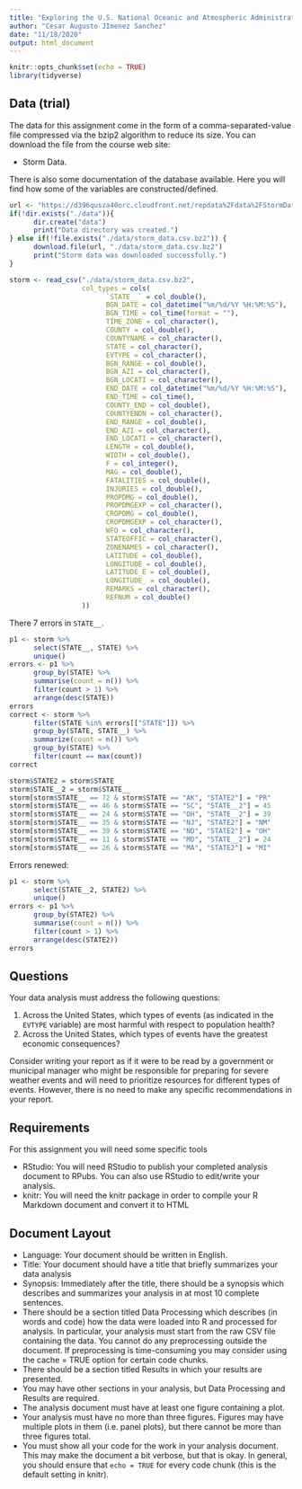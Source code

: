 ```yaml
---
title: "Exploring the U.S. National Oceanic and Atmospheric Administrations' (NOAA) storm database"
author: "Cesar Augusto JImenez Sanchez"
date: "11/18/2020"
output: html_document
---
```


```r
knitr::opts_chunk$set(echo = TRUE)
library(tidyverse)
```

## Data (trial)

The data for this assignment come in the form of a comma-separated-value file compressed via the bzip2 algorithm to reduce its size. You can download the file from the course web site:

- Storm Data.

There is also some documentation of the database available. Here you will find how some of the variables are constructed/defined.

```r
url <- "https://d396qusza40orc.cloudfront.net/repdata%2Fdata%2FStormData.csv.bz2"
if(!dir.exists("./data")){
      dir.create("data")
      print("Data directory was created.")
} else if(!file.exists("./data/storm_data.csv.bz2")) {
      download.file(url, "./data/storm_data.csv.bz2")
      print("Storm data was downloaded successfully.")
}

storm <- read_csv("./data/storm_data.csv.bz2",
                  col_types = cols(
                        `STATE__` = col_double(),
                        BGN_DATE = col_datetime("%m/%d/%Y %H:%M:%S"),
                        BGN_TIME = col_time(format = ""),
                        TIME_ZONE = col_character(),
                        COUNTY = col_double(),
                        COUNTYNAME = col_character(),
                        STATE = col_character(),
                        EVTYPE = col_character(),
                        BGN_RANGE = col_double(),
                        BGN_AZI = col_character(),
                        BGN_LOCATI = col_character(),
                        END_DATE = col_datetime("%m/%d/%Y %H:%M:%S"),
                        END_TIME = col_time(),
                        COUNTY_END = col_double(),
                        COUNTYENDN = col_character(),
                        END_RANGE = col_double(),
                        END_AZI = col_character(),
                        END_LOCATI = col_character(),
                        LENGTH = col_double(),
                        WIDTH = col_double(),
                        F = col_integer(),
                        MAG = col_double(),
                        FATALITIES = col_double(),
                        INJURIES = col_double(),
                        PROPDMG = col_double(),
                        PROPDMGEXP = col_character(),
                        CROPDMG = col_double(),
                        CROPDMGEXP = col_character(),
                        WFO = col_character(),
                        STATEOFFIC = col_character(),
                        ZONENAMES = col_character(),
                        LATITUDE = col_double(),
                        LONGITUDE = col_double(),
                        LATITUDE_E = col_double(),
                        LONGITUDE_ = col_double(),
                        REMARKS = col_character(),
                        REFNUM = col_double()
                  ))
```

There 7 errors in `STATE__`.

```r
p1 <- storm %>%
      select(STATE__, STATE) %>%
      unique()
errors <- p1 %>%
      group_by(STATE) %>%
      summarise(count = n()) %>%
      filter(count > 1) %>%
      arrange(desc(STATE))
errors
correct <- storm %>%
      filter(STATE %in% errors[["STATE"]]) %>%
      group_by(STATE, STATE__) %>%
      summarize(count = n()) %>%
      group_by(STATE) %>%
      filter(count == max(count))
correct
```

```r
storm$STATE2 = storm$STATE
storm$STATE__2 = storm$STATE__
storm[storm$STATE__ == 72 & storm$STATE == "AK", "STATE2"] = "PR"
storm[storm$STATE__ == 46 & storm$STATE == "SC", "STATE__2"] = 45
storm[storm$STATE__ == 24 & storm$STATE == "OH", "STATE__2"] = 39
storm[storm$STATE__ == 35 & storm$STATE == "NJ", "STATE2"] = "NM"
storm[storm$STATE__ == 39 & storm$STATE == "ND", "STATE2"] = "OH"
storm[storm$STATE__ == 11 & storm$STATE == "MD", "STATE__2"] = 24
storm[storm$STATE__ == 26 & storm$STATE == "MA", "STATE2"] = "MI"
```

Errors renewed:

```r
p1 <- storm %>%
      select(STATE__2, STATE2) %>%
      unique()
errors <- p1 %>%
      group_by(STATE2) %>%
      summarise(count = n()) %>%
      filter(count > 1) %>%
      arrange(desc(STATE2))
errors
```

## Questions

Your data analysis must address the following questions:

1. Across the United States, which types of events (as indicated in the `EVTYPE` variable) are most harmful with respect to population health?
2. Across the United States, which types of events have the greatest economic consequences?

Consider writing your report as if it were to be read by a government or municipal manager who might be responsible for preparing for severe weather events and will need to prioritize resources for different types of events. However, there is no need to make any specific recommendations in your report.

## Requirements
For this assignment you will need some specific tools

- RStudio: You will need RStudio to publish your completed analysis document to RPubs. You can also use RStudio to edit/write your analysis.
- knitr: You will need the knitr package in order to compile your R Markdown document and convert it to HTML

## Document Layout
- Language: Your document should be written in English.
- Title: Your document should have a title that briefly summarizes your data analysis
- Synopsis: Immediately after the title, there should be a synopsis which describes and summarizes your analysis in at most 10 complete sentences.
- There should be a section titled Data Processing which describes (in words and code) how the data were loaded into R and processed for analysis. In particular, your analysis must start from the raw CSV file containing the data. You cannot do any preprocessing outside the document. If preprocessing is time-consuming you may consider using the \color{red}{\verb|cache = TRUE|}cache = TRUE option for certain code chunks.
- There should be a section titled Results in which your results are presented.
- You may have other sections in your analysis, but Data Processing and Results are required.
- The analysis document must have at least one figure containing a plot.
- Your analysis must have no more than three figures. Figures may have multiple plots in them (i.e. panel plots), but there cannot be more than three figures total.
- You must show all your code for the work in your analysis document. This may make the document a bit verbose, but that is okay. In general, you should ensure that `echo = TRUE` for every code chunk (this is the default setting in knitr).